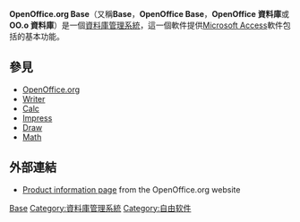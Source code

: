{{NoteTA|G1=IT|G2=FL}}
{{Infobox software
| name                   = OpenOffice.org Base
| logo                   = [[File:A004base.png|File:A004base.png]]
| screenshot             = [[File:OpenOffice_Base_4.0.png|300px]]
| caption                = Apache OpenOffice Base 4.0
| collapsible            =
| developer              = [[Apache软件基金会|Apache软件基金会]]
| status                 = 進行中
| latest release version = 4.1.0
| latest release date    = {{Release date and age|2014|04|29}}
| operating system       = [[跨平台|跨平台]]
| genre                  = 資料庫管理系統
| license                = [[Apache许可证|Apache许可证]]
| website                = [http://www.openoffice.org/product/base.html www.openoffice.org]
}}

'''OpenOffice.org Base'''（又稱'''Base'''，'''OpenOffice Base'''，'''OpenOffice 資料庫'''或'''OO.o 資料庫'''）是一個[[資料庫管理系統|資料庫管理系統]]，這一個軟件提供[[Microsoft_Access|Microsoft Access]]軟件包括的基本功能。

== 參見 ==
{{Portal|Free software}}
* [[OpenOffice.org|OpenOffice.org]]
* [[OpenOffice.org_Writer|Writer]]
* [[OpenOffice.org_Calc|Calc]]
* [[OpenOffice.org_Impress|Impress]]
* [[OpenOffice.org_Draw|Draw]]
* [[OpenOffice.org_Math|Math]]

== 外部連結 ==
{{Commons category|OpenOffice.org Base}}
* [http://www.openoffice.org/product/base.html Product information page]{{Wayback|url=http://www.openoffice.org/product/base.html |date=20130708033307 }} from the OpenOffice.org website
{{software-stub}}

{{OpenOffice.org}}

[[Category:開放原始碼|Base]]
[[Category:資料庫管理系統|Category:資料庫管理系統]]
[[Category:自由软件|Category:自由软件]]